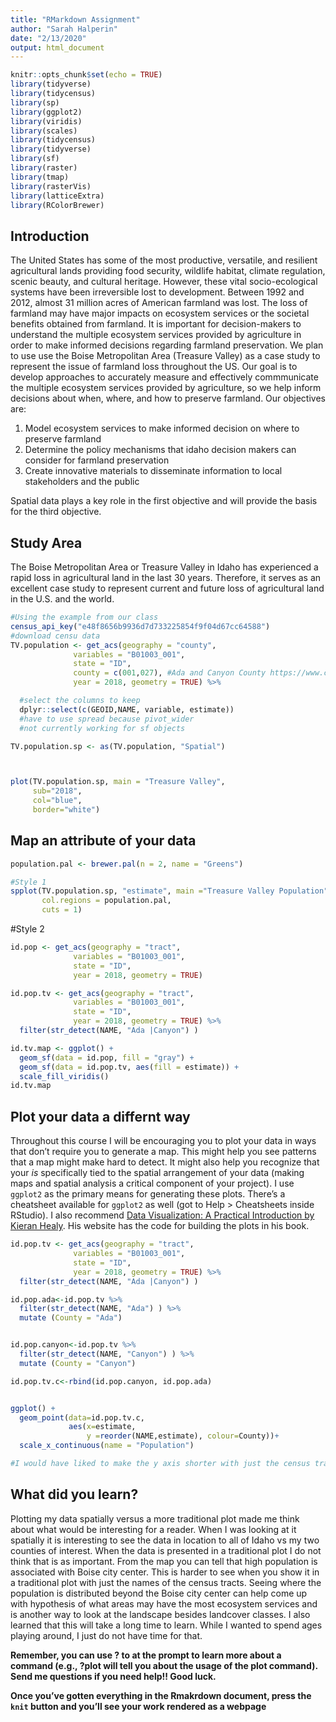 ```yaml
---
title: "RMarkdown Assignment"
author: "Sarah Halperin"
date: "2/13/2020"
output: html_document
--- 
```


```r
knitr::opts_chunk$set(echo = TRUE)
library(tidyverse)
library(tidycensus)
library(sp)
library(ggplot2)
library(viridis)
library(scales)
library(tidycensus)
library(tidyverse)
library(sf)
library(raster)
library(tmap)
library(rasterVis)
library(latticeExtra)
library(RColorBrewer)
```


## Introduction

The United States has some of the most productive, versatile, and resilient agricultural lands providing food security, wildlife habitat, climate regulation, scenic beauty, and cultural heritage. However, these vital socio-ecological systems have been irreversible lost to development. Between 1992 and 2012, almost 31 million acres of American farmland was lost. The loss of farmland may have major impacts on ecosystem services or the societal benefits obtained from farmland. It is important for decision-makers to understand the multiple ecosystem services provided by agriculture in order to make informed decisions regarding farmland preservation. We plan to use use the Boise Metropolitan Area (Treasure Valley) as a case study to represent the issue of farmland loss throughout the US. Our goal is to develop approaches to accurately measure and effectively commmunicate the multiple ecosystem services provided by agriculture, so we help inform decisions about when, where, and how to preserve farmland. Our objectives are: 

1. Model ecosystem services to make informed decision on where to preserve farmland
2. Determine the policy mechanisms that idaho decision makers can consider for farmland preservation 
3. Create innovative materials to disseminate information to local stakeholders and the public 

Spatial data plays a key role in the first objective and will provide the basis for the third objective. 


## Study Area

The Boise Metropolitan Area or Treasure Valley in Idaho has experienced a rapid loss in agricultural land in the last 30 years. Therefore, it serves as an excellent case study to represent current and future loss of agricultural land in the U.S. and the world. 


```r
#Using the example from our class
census_api_key("e48f8656b9936d7d733225854f9f04d67cc64588")
#download censu data
TV.population <- get_acs(geography = "county", 
              variables = "B01003_001",
              state = "ID", 
              county = c(001,027), #Ada and Canyon County https://www.census.gov/prod/techdoc/cbp/cbp95/st-cnty.pdf
              year = 2018, geometry = TRUE) %>% 

  #select the columns to keep
  dplyr::select(c(GEOID,NAME, variable, estimate))
  #have to use spread because pivot_wider 
  #not currently working for sf objects

TV.population.sp <- as(TV.population, "Spatial")



plot(TV.population.sp, main = "Treasure Valley", 
     sub="2018", 
     col="blue", 
     border="white")


```

## Map an attribute of your data

```r
population.pal <- brewer.pal(n = 2, name = "Greens")

#Style 1
spplot(TV.population.sp, "estimate", main ="Treasure Valley Population", sub = "Total Population in 2018",
       col.regions = population.pal, 
       cuts = 1)
```

#Style 2
```r
id.pop <- get_acs(geography = "tract", 
              variables = "B01003_001",
              state = "ID", 
              year = 2018, geometry = TRUE) 

id.pop.tv <- get_acs(geography = "tract", 
              variables = "B01003_001",
              state = "ID", 
              year = 2018, geometry = TRUE) %>% 
  filter(str_detect(NAME, "Ada |Canyon") )
```

```r
id.tv.map <- ggplot() +
  geom_sf(data = id.pop, fill = "gray") +
  geom_sf(data = id.pop.tv, aes(fill = estimate)) +
  scale_fill_viridis()
id.tv.map
```

## Plot your data a differnt way

Throughout this course I will be encouraging you to plot your data in ways that don't require you to generate a map. This might help you see patterns that a map might make hard to detect. It might also help you recognize that your _is_ specifically tied to the spatial arrangement of your data (making maps and spatial analysis a critical component of your project). I use `ggplot2` as the primary means for generating these plots. There's a cheatsheet available for `ggplot2` as well (got to Help > Cheatsheets inside RStudio). I also recommend [Data Visualization: A Practical Introduction by Kieran Healy](https://socviz.co). His website has the code for building the plots in his book.
```r
id.pop.tv <- get_acs(geography = "tract", 
              variables = "B01003_001",
              state = "ID", 
              year = 2018, geometry = TRUE) %>% 
  filter(str_detect(NAME, "Ada |Canyon") )
```

```r
id.pop.ada<-id.pop.tv %>%
  filter(str_detect(NAME, "Ada") ) %>%
  mutate (County = "Ada")


id.pop.canyon<-id.pop.tv %>%
  filter(str_detect(NAME, "Canyon") ) %>%
  mutate (County = "Canyon")

id.pop.tv.c<-rbind(id.pop.canyon, id.pop.ada)


ggplot() +
  geom_point(data=id.pop.tv.c, 
             aes(x=estimate, 
                 y =reorder(NAME,estimate), colour=County))+
  scale_x_continuous(name = "Population")

#I would have liked to make the y axis shorter with just the census tract names but I ran out of time. 
```

## What did you learn?
Plotting my data spatially versus a more traditional plot made me think about what would be interesting for a reader. When I was looking at it spatially it is interesting to see the data in location to all of Idaho vs my two counties of interest. When the data is presented in a traditional plot I do not think that is as important. From the map you can tell that high population is associated with Boise city center. This is harder to see when you show it in a traditional plot with just the names of the census tracts. Seeing where the population is distributed beyond the Boise city center can help come up with hypothesis of what areas may have the most ecosystem services and is another way to look at the landscape besides landcover classes. I also learned that this will take a long time to learn. While I wanted to spend ages playing around, I just do not have time for that. 


**Remember, you can use ? to at the prompt to learn more about a command (e.g., ?plot will tell you about the usage of the plot command). Send me questions if you need help!! Good luck.**

**Once you've gotten everything in the Rmakrdown document, press the `knit` button and you'll see your work rendered as a webpage**